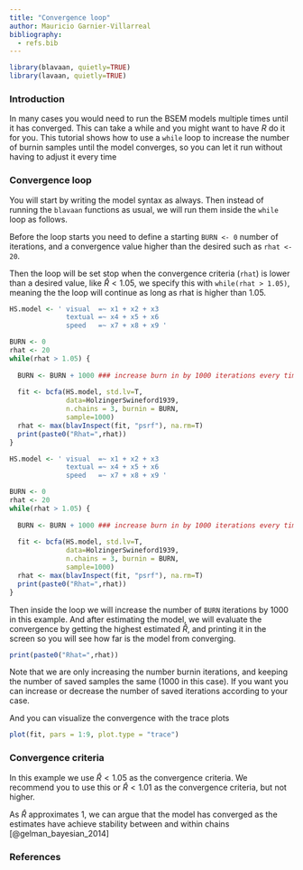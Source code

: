 ```yaml
---
title: "Convergence loop"
author: Mauricio Garnier-Villarreal
bibliography:
  - refs.bib
---
```


```r
library(blavaan, quietly=TRUE)
library(lavaan, quietly=TRUE)
```


### Introduction

In many cases you would need to run the BSEM models multiple times until it has converged. This can take a while and you might want to have *R* do it for you. This tutorial shows how to use a ```while``` loop to increase the number of burnin samples until the model converges, so you can let it run without having to adjust it every time

### Convergence loop

You will start by writing the model syntax as always. Then instead of running the ```blavaan``` functions as usual, we will run them inside the ```while``` loop as follows. 

Before the loop starts you need to define a starting ```BURN <- 0``` number of iterations, and a convergence value higher than the desired such as ```rhat <- 20```. 

Then the loop will be set stop when the convergence criteria (```rhat```) is lower than a desired value, like $\hat{R} < 1.05$, we specify this with ```while(rhat > 1.05)```, meaning the the loop will continue as long as rhat is higher than 1.05. 

```r
HS.model <- ' visual  =~ x1 + x2 + x3
              textual =~ x4 + x5 + x6
              speed   =~ x7 + x8 + x9 '

BURN <- 0
rhat <- 20
while(rhat > 1.05) {
  
  BURN <- BURN + 1000 ### increase burn in by 1000 iterations every time
  
  fit <- bcfa(HS.model, std.lv=T, 
              data=HolzingerSwineford1939, 
              n.chains = 3, burnin = BURN,
              sample=1000)
  rhat <- max(blavInspect(fit, "psrf"), na.rm=T)
  print(paste0("Rhat=",rhat))  
}

```

```r
HS.model <- ' visual  =~ x1 + x2 + x3
              textual =~ x4 + x5 + x6
              speed   =~ x7 + x8 + x9 '

BURN <- 0
rhat <- 20
while(rhat > 1.05) {
  
  BURN <- BURN + 1000 ### increase burn in by 1000 iterations every time
  
  fit <- bcfa(HS.model, std.lv=T, 
              data=HolzingerSwineford1939, 
              n.chains = 3, burnin = BURN,
              sample=1000)
  rhat <- max(blavInspect(fit, "psrf"), na.rm=T)
  print(paste0("Rhat=",rhat))  
}

```


Then inside the loop we will increase the number of ```BURN``` iterations by 1000 in this example. And after estimating the model, we will evaluate the convergence by getting the highest estimated $\hat{R}$, and printing it in the screen so you will see how far is the model from converging. 

```r
print(paste0("Rhat=",rhat))  
```

Note that we are only increasing the number burnin iterations, and keeping the number of saved samples the same (1000 in this case). If you want you can increase or decrease the number of saved iterations according to your case. 

And you can visualize the convergence with the trace plots

```r
plot(fit, pars = 1:9, plot.type = "trace")
```


### Convergence criteria 

In this example we use $\hat{R} < 1.05$ as the convergence criteria. We recommend you to use this or $\hat{R} < 1.01$ as the convergence criteria, but not higher. 

As $\hat{R}$ approximates 1, we can argue that the model has converged as the estimates have achieve stability between and within chains [@gelman_bayesian_2014]


### References